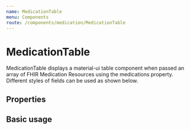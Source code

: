 ```yaml
---
name: MedicationTable
menu: Components
route: /components/medication/MedicationTable
---
```



# MedicationTable

MedicationTable displays a material-ui table component when passed an array of FHIR Medication Resources using the medications property. Different styles of fields can be used as shown below.

## Properties

<Props of={MedicationTable} />

## Basic usage

<Playground>
  <Container>
    <Grid container spacing={3} direction="row">
      <Grid item xs={12}>
        <MedicationTable
          medications={medications}
          tableTitle="Medication List"
          tableSize="medium"
          hideCheckboxes={true}
        />
      </Grid>
    </Grid>
  </Container>
</Playground>
